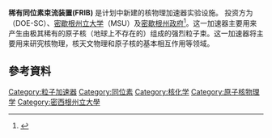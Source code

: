 {{expand|time=2015-02-25T13:52:08+00:00}}
{{Infobox building
| name                = 稀有同位素束流装置
| native_name         = FRIB
| native_name_lang    = Facility for Rare Isotope Beams
| former_names        = 
| alternate_names     = 
| image               =
| image_alt           = 
| caption             = 
| map_type            = 
| map_alt             = 
| map_caption         = 
| altitude            = 
| building_type       = 国家级装置
| architectural_style = 
| structural_system   = 
| cost                = 730,000,000美元
| ren_cost            = 
| client              = 
| owner               = [[密歇根州立大学|密歇根州立大学]]
| current_tenants     = 
| landlord            = 
| address             = 
| location_town       = [[东兰辛|东兰辛]]
| location_country    = 美国
| iso_region          = 
| coordinates_display = 
| coordinates         = {{Coord|42|43|29.2116|N|84|28|25.78|W}}
| start_date          = 
| completion_date     = 2022, 最早于2020年完工
| inauguration_date   = 
| renovation_date     = 
| demolition_date     = 
| destruction_date    = 
| height              = 
| diameter            = 
| antenna_spire       = 
| roof                = 
| top_floor           = 
| other_dimensions    = 
| floor_count         = 
| floor_area          = 220,160 sq ft
| seating_type        = 
| seating_capacity    = 
| elevator_count      = 
| main_contractor     = Barton Malow
| architect           = 
| architecture_firm   = SmithGroup JJR
| structural_engineer = 
| services_engineer   = 
| civil_engineer      = 
| other_designers     = 
| quantity_surveyor   = 
| awards              = 
| ren_architect       = 
| ren_firm            = 
| ren_str_engineer    = 
| ren_serv_engineer   = 
| ren_civ_engineer    = 
| ren_oth_designers   = 
| ren_qty_surveyor    = 
| ren_awards          = 
| url                 = [http://www.frib.msu.edu/ FRIB Website]
| references          = 
}}
'''稀有同位素束流装置(FRIB)''' 是计划中新建的核物理加速器实验设施。 投资方为{{tsl|en|Office_of_Science|科學辦公室|美国能源部科学办公室}}（DOE-SC）、[[密歇根州立大学|密歇根州立大学]]（MSU）及[[密歇根州|密歇根州政府]]<ref>{{cite web|author1=密歇根州立大學|title=About FRIB|url=https://frib.msu.edu/about/|publisher=密歇根州立大學|accessdate=2018-03-30|archive-date=2017-02-21|archive-url=https://web.archive.org/web/20170221110524/http://frib.msu.edu/about/|dead-url=no}}</ref>。这一加速器主要用来产生由极其稀有的原子核（地球上不存在的）组成的强烈粒子束。这一加速器将主要用来研究核物理，核天文物理和原子核的基本相互作用等领域。
== 參考資料 ==
{{reflist}}

[[Category:粒子加速器|Category:粒子加速器]]
[[Category:同位素|Category:同位素]]
[[Category:核化学|Category:核化学]]
[[Category:原子核物理学|Category:原子核物理学]]
[[Category:密西根州立大學|Category:密西根州立大學]]